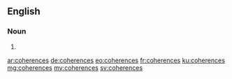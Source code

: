 {{also|cohérences}}
==English==

===Noun===
{{head|en|noun plural form}}

# {{plural of|coherence|lang=en}}

[[ar:coherences]]
[[de:coherences]]
[[eo:coherences]]
[[fr:coherences]]
[[ku:coherences]]
[[mg:coherences]]
[[my:coherences]]
[[sv:coherences]]